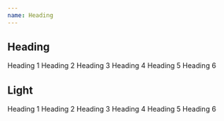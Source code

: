 ```yaml
---
name: Heading
---
```



## Heading

<Playground>
  <Stack>
    <Heading>Heading 1</Heading>
    <Heading as="h2">Heading 2</Heading>
    <Heading as="h3">Heading 3</Heading>
    <Heading as="h4">Heading 4</Heading>
    <Heading as="h5">Heading 5</Heading>
    <Heading as="h6">Heading 6</Heading>
  </Stack>
</Playground>

## Light

<Playground>
  <Stack>
    <Heading variant="light">Heading 1</Heading>
    <Heading as="h2" variant="light">
      Heading 2
    </Heading>
    <Heading as="h3" variant="light">
      Heading 3
    </Heading>
    <Heading as="h4" variant="light">
      Heading 4
    </Heading>
    <Heading as="h5" variant="light">
      Heading 5
    </Heading>
    <Heading as="h6" variant="light">
      Heading 6
    </Heading>
  </Stack>
</Playground>
